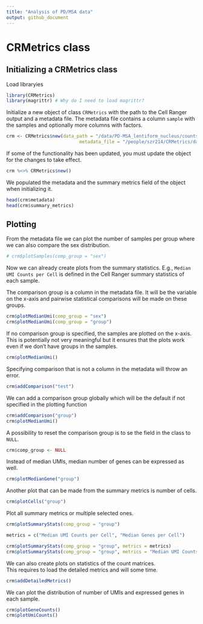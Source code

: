 ```yaml
---
title: "Analysis of PD/MSA data"
output: github_document
---
```


# CRMetrics class


## Initializing a CRMetrics class

Load libraryies

```r
library(CRMetrics)
library(magrittr) # Why do I need to load magrittr?
```

Initialize a new object of class `CRMetrics` with the path to the Cell Ranger output and a metadata file. 
The metadata file contains a column `sample` with the samples and optionally more columns with factors. 

```r
crm <- CRMetrics$new(data_path = "/data/PD-MSA_lentiform_nucleus/counts_premrna/", 
                           metadata_file = "/people/szr214/CRMetrics/data/metadata.csv", n.cores = 10)
```

If some of the functionality has been updated, you must update the object for the changes to take effect.

```r
crm %<>% CRMetrics$new()
```

We populated the metadata and the summary metrics field of the object when initializing it. 

```r
head(crm$metadata)
head(crm$summary_metrics)
```


## Plotting 

From the metadata file we can plot the number of samples per group where we can also compare the sex distribution.

```r
# crm$plotSamples(comp_group = "sex")
```

Now we can already create plots from the summary statistics. 
E.g., `Median UMI Counts per Cell` is defined in the Cell Ranger summary statistics of each sample. 

The comparison group is a column in the metadata file. 
It will be the variable on the x-axis and pairwise statistical comparisons will be made on these groups. 

```r
crm$plotMedianUmi(comp_group = "sex")
crm$plotMedianUmi(comp_group = "group")
```

If no comparison group is specified, the samples are plotted on the x-axis.  
This is potentially not very meaningful but it ensures that the plots work even if we don't have groups in the samples. 

```r
crm$plotMedianUmi()
```


Specifying comparison that is not a column in the metadata will throw an error.

```r
crm$addComparison("test")
```

We can add a comparison group globally which will be the default if not specified in the plotting function

```r
crm$addComparison("group")
crm$plotMedianUmi()
```

A possibility to reset the comparison group is to se the field in the class to `NULL`. 

```r
crm$comp_group <- NULL
```


Instead of median UMIs, median number of genes can be expressed as well. 

```r
crm$plotMedianGene("group")
```




Another plot that can be made from the summary metrics is number of cells.

```r
crm$plotCells("group")
```

Plot all summary metrics or multiple selected ones. 

```r
crm$plotSummaryStats(comp_group = "group")
```


```r
metrics = c("Median UMI Counts per Cell", "Median Genes per Cell")

crm$plotSummaryStats(comp_group = "group", metrics = metrics)
crm$plotSummaryStats(comp_group = "group", metrics = "Median UMI Counts per Cell")
```



We can also create plots on statistics of the count matrices.  
This requires to load the detailed metrics and will some time. 

```r
crm$addDetailedMetrics()
```

We can plot the distribution of number of UMIs and expressed genes in each sample. 

```r
crm$plotGeneCounts()
crm$plotUmiCounts()
```
